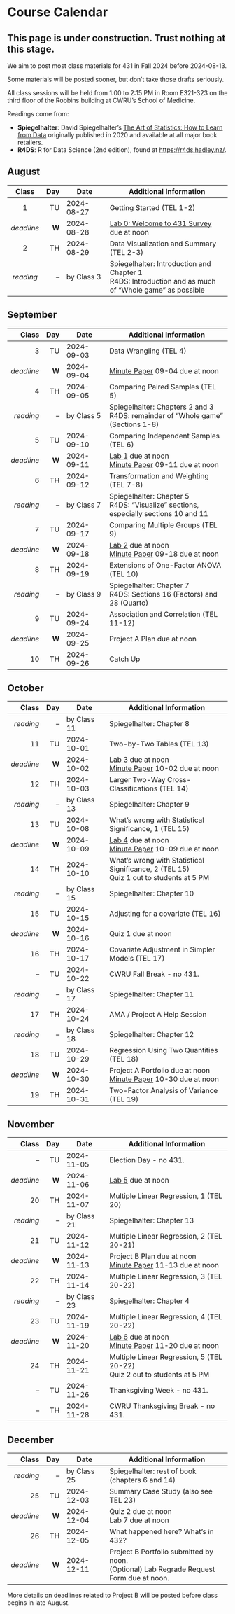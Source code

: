 # Course Calendar

::: {.callout-important}

## This page is under construction. Trust nothing at this stage.

We aim to post most class materials for 431 in Fall 2024 before 2024-08-13.

Some materials will be posted sooner, but don't take those drafts seriously.

:::

All class sessions will be held from 1:00 to 2:15 PM in Room E321-323 on the third floor of the Robbins building at CWRU's School of Medicine.

Readings come from:

- **Spiegelhalter**: David Spiegelhalter's [The Art of Statistics: How to Learn from Data](https://www.amazon.com/Art-Statistics-How-Learn-Data/dp/1541675703) originally published in 2020 and available at all major book retailers.
- **R4DS**: R for Data Science (2nd edition), found at <https://r4ds.hadley.nz/>.

## August

Class | Day | Date | Additional Information
:-----: | ---: | ---------- | ----------------------------
1 | TU | 2024-08-27 | Getting Started (TEL 1-2)
*deadline* | **W** | 2024-08-28 | [Lab 0: Welcome to 431 Survey](https://bit.ly/431-2024-welcome) due at noon
2 | TH | 2024-08-29 | Data Visualization and Summary (TEL 2-3)
*reading* | -- | by Class 3 | Spiegelhalter: Introduction and Chapter 1 <br /> R4DS: Introduction and as much of "Whole game" as possible

## September

Class | Day | Date | Additional Information
-----: | ---: | ---------- | ----------------------------
3 | TU | 2024-09-03 | Data Wrangling (TEL 4)
*deadline* | **W** | 2024-09-04 | [Minute Paper](https://github.com/THOMASELOVE/431-minute-2024/blob/main/README.md) 09-04 due at noon
4 | TH | 2024-09-05 | Comparing Paired Samples (TEL 5)
*reading* | -- | by Class 5 | Spiegelhalter: Chapters 2 and 3 <br /> R4DS:  remainder of "Whole game" (Sections 1-8) 
5 | TU | 2024-09-10 | Comparing Independent Samples (TEL 6)
*deadline* | **W** | 2024-09-11 | [Lab 1](https://github.com/THOMASELOVE/431-labs-2024/tree/main/lab1) due at noon <br> [Minute Paper](https://github.com/THOMASELOVE/431-minute-2024/blob/main/README.md) 09-11 due at noon
6 | TH | 2024-09-12 | Transformation and Weighting (TEL 7-8)
*reading* | -- | by Class 7 | Spiegelhalter: Chapter 5 <br /> R4DS:  "Visualize" sections, especially sections 10 and 11
7 | TU | 2024-09-17 | Comparing Multiple Groups (TEL 9)
*deadline* | **W** | 2024-09-18 | [Lab 2](https://github.com/THOMASELOVE/431-labs-2024/tree/main/lab2) due at noon <br> [Minute Paper](https://github.com/THOMASELOVE/431-minute-2024/blob/main/README.md) 09-18 due at noon
8 | TH | 2024-09-19 | Extensions of One-Factor ANOVA (TEL 10)
*reading* | -- | by Class 9 | Spiegelhalter: Chapter 7 <br /> R4DS: Sections 16 (Factors) and 28 (Quarto)
9 | TU | 2024-09-24 | Association and Correlation (TEL 11-12)
*deadline* | **W** | 2024-09-25 | Project A Plan due at noon 
10 | TH | 2024-09-26 | Catch Up

## October

Class | Day | Date | Additional Information
-----: | ---: | ---------- | ----------------------------
*reading* | -- | by Class 11 | Spiegelhalter: Chapter 8 
11 | TU | 2024-10-01 | Two-by-Two Tables (TEL 13)
*deadline* | **W** | 2024-10-02 | [Lab 3](https://github.com/THOMASELOVE/431-labs-2024/tree/main/lab3) due at noon <br> [Minute Paper](https://github.com/THOMASELOVE/431-minute-2024/blob/main/README.md) 10-02 due at noon
12 | TH | 2024-10-03 | Larger Two-Way Cross-Classifications (TEL 14)
*reading* | -- | by Class 13 | Spiegelhalter: Chapter 9
13 | TU | 2024-10-08 | What's wrong with Statistical Significance, 1 (TEL 15)
*deadline* | **W** | 2024-10-09 | [Lab 4](https://github.com/THOMASELOVE/431-labs-2024/tree/main/lab4) due at noon <br> [Minute Paper](https://github.com/THOMASELOVE/431-minute-2024/blob/main/README.md) 10-09 due at noon
14 | TH | 2024-10-10 | What's wrong with Statistical Significance, 2 (TEL 15) <br> Quiz 1 out to students at 5 PM
*reading* | -- | by Class 15 | Spiegelhalter: Chapter 10
15 | TU | 2024-10-15 | Adjusting for a covariate (TEL 16)
*deadline* | **W** | 2024-10-16 | Quiz 1 due at noon 
16 | TH | 2024-10-17 | Covariate Adjustment in Simpler Models (TEL 17)
-- | TU | 2024-10-22 | CWRU Fall Break - no 431.
*reading* | -- | by Class 17 | Spiegelhalter: Chapter 11
17 | TH | 2024-10-24 | AMA / Project A Help Session
*reading* | -- | by Class 18 | Spiegelhalter: Chapter 12
18 | TU | 2024-10-29 | Regression Using Two Quantities (TEL 18)
*deadline* | **W** | 2024-10-30 | Project A Portfolio due at noon <br> [Minute Paper](https://github.com/THOMASELOVE/431-minute-2024/blob/main/README.md) 10-30 due at noon
19 | TH | 2024-10-31 | Two-Factor Analysis of Variance (TEL 19)

## November

Class | Day | Date | Additional Information
-----: | ---: | ---------- | ----------------------------
-- | TU | 2024-11-05 | Election Day - no 431.
*deadline* | **W** | 2024-11-06 | [Lab 5](https://github.com/THOMASELOVE/431-labs-2024/tree/main/lab5) due at noon
20 | TH | 2024-11-07 | Multiple Linear Regression, 1 (TEL 20)
*reading* | -- | by Class 21 | Spiegelhalter: Chapter 13
21 | TU | 2024-11-12 | Multiple Linear Regression, 2 (TEL 20-21)
*deadline* | **W** | 2024-11-13 | Project B Plan due at noon <br> [Minute Paper](https://github.com/THOMASELOVE/431-minute-2024/blob/main/README.md) 11-13 due at noon
22 | TH | 2024-11-14 | Multiple Linear Regression, 3 (TEL 20-22)
*reading* | -- | by Class 23 | Spiegelhalter: Chapter 4
23 | TU | 2024-11-19 | Multiple Linear Regression, 4 (TEL 20-22)
*deadline* | **W** | 2024-11-20 | [Lab 6](https://github.com/THOMASELOVE/431-labs-2024/tree/main/lab6) due at noon <br> [Minute Paper](https://github.com/THOMASELOVE/431-minute-2024/blob/main/README.md) 11-20 due at noon
24 | TH | 2024-11-21 | Multiple Linear Regression, 5 (TEL 20-22) <br> Quiz 2 out to students at 5 PM
-- | TU | 2024-11-26 | Thanksgiving Week - no 431.
-- | TH | 2024-11-28 | CWRU Thanksgiving Break - no 431.

## December

Class | Day | Date | Additional Information
-----: | ---: | ---------- | ----------------------------
*reading* | -- | by Class 25 | Spiegelhalter: rest of book (chapters 6 and 14)
25 | TU | 2024-12-03 | Summary Case Study (also see TEL 23)
*deadline* | **W** | 2024-12-04 | Quiz 2 due at noon <br> Lab 7 due at noon
26 | TH | 2024-12-05 | What happened here? What's in 432?
*deadline* | **W** | 2024-12-11 | Project B Portfolio submitted by noon. <br> (Optional) Lab Regrade Request Form due at noon.

:::{.callout-important}

More details on deadlines related to Project B will be posted before class begins in late August.

:::